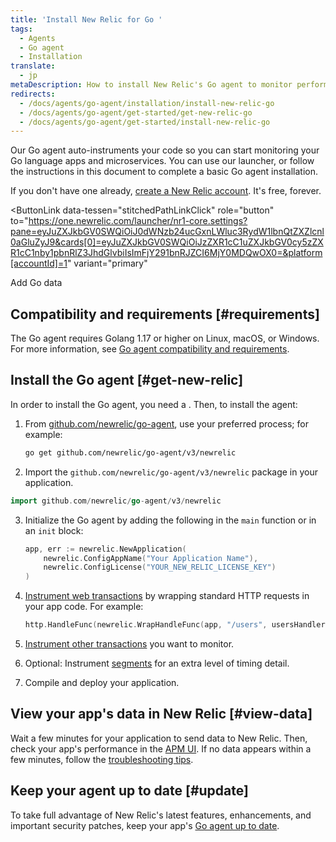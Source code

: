 ```yaml
---
title: 'Install New Relic for Go '
tags:
  - Agents
  - Go agent
  - Installation
translate:
  - jp
metaDescription: How to install New Relic's Go agent to monitor performance of your Go language applications and microservices.
redirects:
  - /docs/agents/go-agent/installation/install-new-relic-go
  - /docs/agents/go-agent/get-started/get-new-relic-go
  - /docs/agents/go-agent/get-started/install-new-relic-go
---
```


Our Go agent auto-instruments your code so you can start monitoring your Go language apps and microservices. You can use our launcher, or follow the instructions in this document to complete a basic Go agent installation.

If you don't have one already, [create a New Relic account](https://newrelic.com/signup). It's free, forever.

<ButtonLink
  data-tessen="stitchedPathLinkClick"
  role="button"
  to="https://one.newrelic.com/launcher/nr1-core.settings?pane=eyJuZXJkbGV0SWQiOiJ0dWNzb24ucGxnLWluc3RydW1lbnQtZXZlcnl0aGluZyJ9&cards[0]=eyJuZXJkbGV0SWQiOiJzZXR1cC1uZXJkbGV0cy5zZXR1cC1nby1pbnRlZ3JhdGlvbiIsImFjY291bnRJZCI6MjY0MDQwOX0=&platform[accountId]=1"
  variant="primary"
>
  Add Go data
</ButtonLink>

## Compatibility and requirements [#requirements]

The Go agent requires Golang 1.17 or higher on Linux, macOS, or Windows. For more information, see [Go agent compatibility and requirements](/docs/agents/go-agent/get-started/go-agent-compatibility-requirements).

## Install the Go agent [#get-new-relic]

In order to install the Go agent, you need a <LicenseKey />. Then, to install the agent:

1. From [github.com/newrelic/go-agent](https://github.com/newrelic/go-agent), use your preferred process; for example:

   ```bash
   go get github.com/newrelic/go-agent/v3/newrelic
   ```
2. Import the `github.com/newrelic/go-agent/v3/newrelic` package in your application.

  ```go
  import github.com/newrelic/go-agent/v3/newrelic
  ```
3. Initialize the Go agent by adding the following in the `main` function or in an `init` block:

   ```go
   app, err := newrelic.NewApplication(
       newrelic.ConfigAppName("Your Application Name"),
       newrelic.ConfigLicense("YOUR_NEW_RELIC_LICENSE_KEY")
   )
   ```
4. [Instrument web transactions](/docs/agents/go-agent/get-started/instrument-go-transactions#http-handler-txns) by wrapping standard HTTP requests in your app code. For example:

   ```go
   http.HandleFunc(newrelic.WrapHandleFunc(app, "/users", usersHandler))
   ```
5. [Instrument other transactions](/docs/agents/go-agent/get-started/instrument-go-transactions) you want to monitor.
6. Optional: Instrument [segments](/docs/agents/go-agent/get-started/instrument-go-segments) for an extra level of timing detail.
7. Compile and deploy your application.

## View your app's data in New Relic [#view-data]

Wait a few minutes for your application to send data to New Relic. Then, check your app's performance in the [APM UI](/docs/apm/applications-menu/monitoring/apm-overview-page). If no data appears within a few minutes, follow the [troubleshooting tips](/docs/agents/go-agent/troubleshooting/no-data-appears-go).

<InstallFeedback />

## Keep your agent up to date [#update]

To take full advantage of New Relic's latest features, enhancements, and important security patches, keep your app's [Go agent up to date](/docs/agents/go-agent/installation/update-go-agent).
